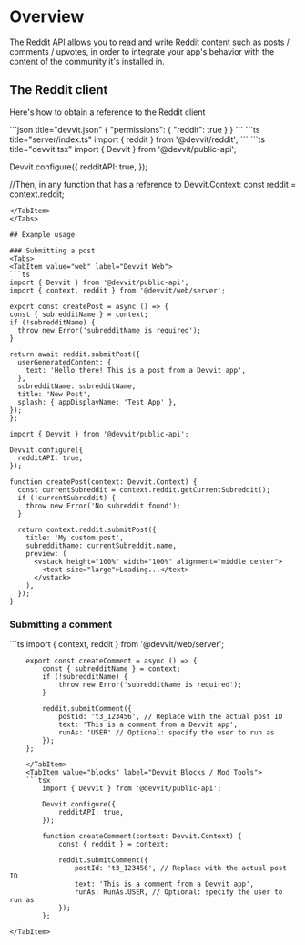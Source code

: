 
# Overview

The Reddit API allows you to read and write Reddit content such as posts / comments / upvotes, in order to integrate your app's behavior with the content of the community it's installed in.

## The Reddit client

Here's how to obtain a reference to the Reddit client

<Tabs>
  <TabItem value="web" label="Devvit Web">
  ```json title="devvit.json"
  {
    "permissions": {
      "reddit": true
    }
  }
  ```
  ```ts title="server/index.ts"
  import { reddit } from '@devvit/reddit';
  ```
  </TabItem>
  <TabItem value="blocks" label="Devvit Blocks / Mod Tools">
  ```ts title="devvit.tsx"
  import { Devvit } from '@devvit/public-api';
  
  Devvit.configure({
    redditAPI: true,
  });

  //Then, in any function that has a reference to Devvit.Context:
  const reddit = context.reddit;
  ```
  </TabItem>
</Tabs>

## Example usage

### Submitting a post
<Tabs>
  <TabItem value="web" label="Devvit Web">
  ```ts
import { Devvit } from '@devvit/public-api';
import { context, reddit } from '@devvit/web/server';

export const createPost = async () => {
  const { subredditName } = context;
  if (!subredditName) {
    throw new Error('subredditName is required');
  }

  return await reddit.submitPost({
    userGeneratedContent: {
      text: 'Hello there! This is a post from a Devvit app',
    },
    subredditName: subredditName,
    title: 'New Post',
    splash: { appDisplayName: 'Test App' },
  });
};
  ```
</TabItem>
  <TabItem value="blocks" label="Devvit Blocks / Mod Tools">

```tsx
import { Devvit } from '@devvit/public-api';

Devvit.configure({
  redditAPI: true,
});

function createPost(context: Devvit.Context) {
  const currentSubreddit = context.reddit.getCurrentSubreddit();
  if (!currentSubreddit) {
    throw new Error('No subreddit found');
  }

  return context.reddit.submitPost({
    title: 'My custom post',
    subredditName: currentSubreddit.name,
    preview: (
      <vstack height="100%" width="100%" alignment="middle center">
        <text size="large">Loading...</text>
      </vstack>
    ),
  });
}
```
</TabItem>
</Tabs>

### Submitting a comment

<Tabs>
    <TabItem value="web" label="Devvit Web">
    ```ts
        import { context, reddit } from '@devvit/web/server';

        export const createComment = async () => {
            const { subredditName } = context;
            if (!subredditName) {
                throw new Error('subredditName is required');
            }

            reddit.submitComment({
                postId: 't3_123456', // Replace with the actual post ID
                text: 'This is a comment from a Devvit app',
                runAs: 'USER' // Optional: specify the user to run as
            });
        };
```
    </TabItem>
    <TabItem value="blocks" label="Devvit Blocks / Mod Tools">
    ```tsx
        import { Devvit } from '@devvit/public-api';

        Devvit.configure({
            redditAPI: true,
        });

        function createComment(context: Devvit.Context) {
            const { reddit } = context;

            reddit.submitComment({
                postId: 't3_123456', // Replace with the actual post ID
                text: 'This is a comment from a Devvit app',
                runAs: RunAs.USER, // Optional: specify the user to run as
            });
        };
```
    </TabItem>
</Tabs>
